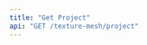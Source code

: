 ```yaml
---
title: "Get Project"
api: "GET /texture-mesh/project"
---
```


<ParamField header="Authorization" type="string" required hidden />
<ParamField header="x-api-key" type="string" required hidden />

### Description
Returns the texture mesh project

### Query Parameters
<ParamField query="projectId" type="string" required>
  The id of the project
</ParamField>

<RequestExample>
```bash cURL
curl -X 'GET' \
  'https://api.mirageml.com/texture-mesh/project?projectId={}' \
  -H 'accept: application/json'
```
</RequestExample>

<ResponseExample>
```json
{
        "node": {
            "id": "66bb509b-7888-427a-b9fc-1a915a46fba0",
            "type": "upload",
            "prompt": "Pallet_A1",
            "status": "succeeded",
            "created_at": "2022-10-10T00:05:43.106404+00:00",
            "text_mesh_runsCollection": {
                "edges": [
                    {
                        "node": {
                            "id": "433db382-d08a-4543-bbd7-b6aa28683745",
                            "prompt": "shiny rough metal",
                            "status": "succeeded",
                            "color_map": false,
                            "created_at": "2022-10-13T20:53:49.681228+00:00",
                            "init_image": false,
                            "num_outputs": "4",
                            "square_func": "scale",
                            "generate_maps": true,
                            "make_tileable": false,
                            "prompt_strength": 0.8,
                            "super_resolution": "4096"
                        },
                    },
                    {
                        "node": {
                            "id": "e92f0027-c1a8-469f-a44c-e066e7fdb663",
                            "prompt": "shiny rough metal",
                            "status": "succeeded",
                            "color_map": false,
                            "created_at": "2022-10-11T01:11:01.361866+00:00",
                            "init_image": false,
                            "num_outputs": "4",
                            "square_func": "scale",
                            "generate_maps": true,
                            "make_tileable": false,
                            "prompt_strength": 0.8,
                            "super_resolution": "0"
                        },
                    }
                ],
            }
        },
    }
```
</ResponseExample>
